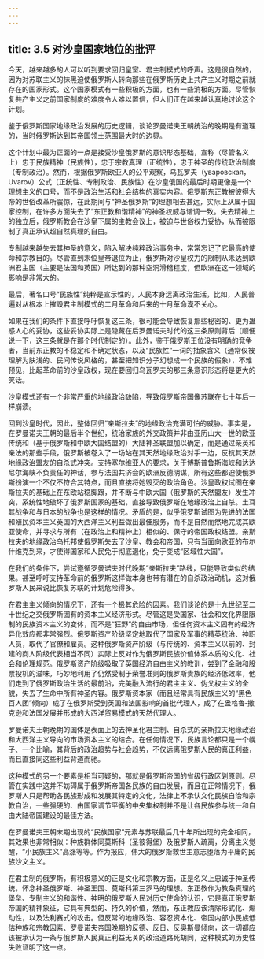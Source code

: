 ```yaml
---
---
---
```

title: 3.5 对沙皇国家地位的批评
---



今天，越来越多的人可以听到要求回归皇室、君主制模式的呼声。这是很自然的，因为对苏联主义的抹黑迫使俄罗斯人转向那些在俄罗斯历史上共产主义时期之前就存在的国家形式。这个国家模式有一些积极的方面，也有一些消极的方面。尽管恢复共产主义之前国家制度的难度令人难以置信，但人们正在越来越认真地讨论这个计划。

鉴于俄罗斯国家地缘政治发展的历史逻辑，谈论罗曼诺夫王朝统治的晚期是有道理的，当时俄罗斯达到其帝国领土范围最大时的边界。

这个计划中最为正面的一点是接受沙皇俄罗斯的意识形态基础，宣称（尽管名义上）忠于民族精神（民族性），忠于宗教真理（正统性），忠于神圣的传统政治制度（专制政治）。然而，根据俄罗斯欧亚人的公平观察，乌瓦罗夫（уваровская，Uvarov）公式（正统性、专制政治、民族性）在沙皇俄国的最后时期更像是一个理想主义的口号，而不是政治生活和社会结构的真实内容。俄罗斯东正教被彼得大帝的世俗改革所震惊，在此期间与“神圣俄罗斯”的理想相去甚远，实际上从属于国家控制，在许多方面失去了“东正教和谐精神”的神圣权威与谐调一致。失去精神上的独立后，俄罗斯教会在沙皇下属的主教会议上，被迫与世俗权力妥协，从而被限制了真正承认超自然真理的自由。

专制越来越失去其神圣的意义，陷入解决纯粹政治事务中，常常忘记了它最高的使命和宗教目的。尽管直到末位皇帝退位为止，俄罗斯对沙皇权力的限制从未达到欧洲君主国（主要是法国和英国）所达到的那种空洞滑稽程度，但欧洲在这一领域的影响是非常大的。

最后，著名口号“民族性”纯粹是宣示性的，人民本身远离政治生活，比如，人民普遍对从根本上摧毁君主制模式的二月革命和后来的十月革命漠不关心。

如果在我们的条件下直接呼吁恢复这三条，很可能会导致恢复那些秘密的、更为蛊惑人心的妥协，这些妥协实际上是隐藏在后罗曼诺夫时代的这三条原则背后（顺便说一下，这三条就是在那个时代制定的）。此外，鉴于俄罗斯王位没有明确的竞争者，当前东正教的不稳定和不确定状态，以及“民族性”一词的抽象含义（通常仅被理解为肤浅的、民间传说风格的，甚至把知识分子幻想成一个民族的假象），不难预见，比起革命前的沙皇政权，现在要回归乌瓦罗夫的那三条意识形态将是更大的笑话。

沙皇模式还有一个非常严重的地缘政治缺陷，导致俄罗斯帝国像苏联在七十年后一样崩溃。

回到沙皇时代，因此，整体回归“亲斯拉夫”的地缘政治充满可怕的威胁。事实是，在罗曼诺夫王朝的最后半个世纪，统治家族的外交政策并非由亚历山大一世的欧亚传统和（基于俄罗斯和中欧大国结盟的）大陆神圣联盟加以确定，而是通过亲英和亲法的那些手段，俄罗斯被卷入了一场站在其天然地缘政治对手一边，反抗其天然地缘政治盟友的自杀式冲突。支持塞尔维亚人的要求，关于博斯普鲁斯海峡和达达尼尔海峡不负责任的神话，参与法国共济会的欧洲反德阴谋，所有这些都迫使俄罗斯扮演一个不仅不符合其特点，而且直接将她毁灭的政治角色。沙皇政权试图在亲斯拉夫的基础上在东欧站稳脚跟，并不断与中欧大国（俄罗斯的天然盟友）发生冲突，系统性地破坏了俄罗斯国家的基础，直接导致俄罗斯在地缘政治上自杀。土耳其战争和与日本的战争也是这样的情况。矛盾的是，似乎俄罗斯试图为先进的法国和殖民资本主义英国的大西洋主义利益做出最佳服务，而不是自然而然地完成其欧亚使命，并寻求与所有（在政治上和精神上）相似的、保守的帝国政权结盟。亲斯拉夫的地缘政治乌托邦使俄罗斯失去了沙皇、教会和帝国，只有当面向欧亚的布尔什维克到来，才使得国家和人民免于彻底退化，免于变成“区域性大国”。

在我们的条件下，尝试遵循罗曼诺夫时代晚期“亲斯拉夫”路线，只能导致类似的结果。甚至呼吁支持革命前的俄罗斯这样做本身也带有潜在的自杀政治动机，这对俄罗斯人民来说比恢复苏联的计划危险得多。

在君主主义倾向的情况下，还有一个极其危险的因素。我们谈论的是十九世纪至二十世纪之交俄罗斯固有的资本主义经济形式。尽管这是受国家、社会和文化界限限制的民族资本主义的变体，而不是“狂野”的自由市场，但任何资本主义固有的经济异化效应都非常强烈。俄罗斯资产阶级坚定地取代了国家及军事的精英统治、神职人员，取代了官僚和雇员。这种俄罗斯资产阶级（与传统的、资本主义以前的、封建的商人阶级代表相当不同）实际上反对作为俄罗斯民族价值体系本质的文化、社会和伦理规范。俄罗斯资产阶级吸取了英国经济自由主义的教训，尝到了金融和股票投机的滋味，巧妙地利用了仍然受制于荣誉准则的俄罗斯贵族的经济低效率，他们⾛到了俄罗斯政治生活的最前沿，完美融入流行的君主主义、伪父权主义的全貌，失去了生命中所有神圣内容。俄罗斯资本家（而且经常具有民族主义的“黑色百人团”倾向）成了在俄罗斯受到英国和法国影响的首批代理人，成了在盎格鲁‑撒克逊和法国发展并形成的大西洋贸易模式的天然代理人。

罗曼诺夫王朝晚期的国体是表面上的去神圣化君主制、自杀式的亲斯拉夫地缘政治和大西洋主义导向的市场资本主义的结合。在任何情况下，民族言论都只是一个幌子、一个比喻，其背后的政治趋势与社会趋势，不仅远离俄罗斯人民的真正利益，而且直接同这些利益背道而驰。

这种模式的另一个要素是相当可疑的，那就是俄罗斯帝国的省级行政区划原则。尽管在实践中这并不妨碍属于俄罗斯帝国各民族的自由发展，而且在正常情况下，俄罗斯人只是帮助各民族形成和发展其特定的文化，法律上不承认文化民族自治和宗教自治，一些强硬的、由国家调节平衡的中央集权制并不是让各民族参与统一和自由大陆帝国建设的最佳方法。

在罗曼诺夫王朝末期出现的“民族国家”元素与苏联最后几十年所出现的完全相同，其效果也非常相似：种族群体同莫斯科（圣彼得堡）及俄罗斯人疏离，分离主义觉醒，“小民族主义”高涨等等。作为报应，伟大的俄罗斯救世主意志堕落为平庸的民族沙文主义。

在君主制的俄罗斯，有积极意义的正是文化和宗教方面，正是名义上忠诚于神圣传统，怀念神圣俄罗斯、神圣王国、莫斯科第三罗马的理想。东正教作为教条真理的堡垒、专制主义的和谐性、神明的俄罗斯人民对历史使命的认识，它是真正俄罗斯帝国的精神象征，它具有典型的、持久的价值，然而，东正教应该清除形式化、煽动性，以及法利赛式的攻击。但反常的地缘政治、容忍资本化、帝国内部小民族低估种族和宗教因素、罗曼诺夫帝国晚期的反德、反日、反奥斯曼倾向，这一切都应该被承认为一条与俄罗斯人民真正利益无关的政治道路死胡同，这种模式的历史性失败证明了这一点。